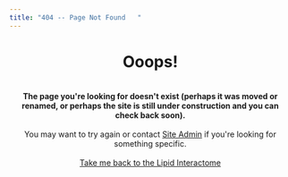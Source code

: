 ```yaml
---
title: "404 -- Page Not Found   "
---
```


```{=html}

<div style="text-align: center;">

<h1 style> Ooops! </h1>

<br>

<b> The page you're looking for doesn't exist (perhaps it was moved or renamed, or perhaps the site is still under construction and you can check back soon).</b>

<br>
<br>

You may want to try again or contact  <a href="site.admin@lipidinteractome.org" target="_blank">Site Admin</a> if you're looking for something specific.

<br>
<br>

<div> <a href="/index.html" target="_blank">Take me back to the Lipid Interactome </a> </div>

</div>

```